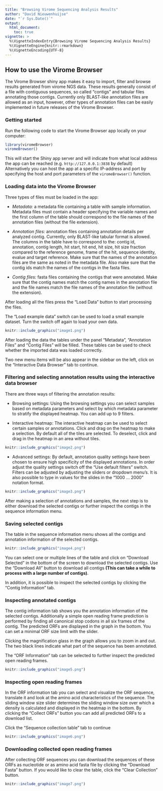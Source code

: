 ```yaml
---
title: "Browsing Virome Sequencing Analysis Results"
author: "David Nieuwenhuijse"
date: "`r Sys.Date()`"
output:
  html_document:
    toc: true
vignette: >
  %\VignetteIndexEntry{Browsing Virome Sequencing Analysis Results}
  %\VignetteEngine{knitr::rmarkdown}
  %\VignetteEncoding{UTF-8}
---
```


## How to use the Virome Browser

The Virome Browser shiny app makes it easy to import, filter and browse results generated from virome NGS data. These results generally consist of a file with contiguous sequences, so called "contigs" and tabular files annotating those contigs. Currently only BLAST-like annotation files are allowed as an input, however, other types of annotation files can be easily implemented in future releases of the Virome Browser.

### Getting started

Run the following code to start the Virome Browser app locally on your computer:

```r
library(viromeBrowser)
viromeBrowser()
```

This will start the Shiny app server and will indicate from what local address the app can be reached (e.g. `http://127.0.0.1:3838` by default)
Alternatively you can host the app at a specific IP-address and port by specifying the host and port parameters of the `viromeBrowser()` function.

### Loading data into the Virome Browser

Three types of files must be loaded in the app:

- _Metadata:_ a metadata file containing a table with sample information. Metadata files must contain a header specifying the variable names and the first column of the table should correspond to the file names of the annotation files (without the file extension).

- _Annotation files:_ annotation files containing annotation details per analyzed contig. Currently, only BLAST-like tabular format is allowed. The columns in the table have to correspond to the: contig id,	annotation,	contig length, hit start,	hit end, hit size,	hit size fraction compared to the reference genome, frame of the hit, sequence identity, evalue and target reference. Make sure that the names of the annotation files are the same as noted in the metadata file. Also make sure that the contig ids match the names of the contigs in the fasta files.

- _Contig files:_ fasta files containing the contigs that were annotated. Make sure that the contig names match the contig names in the annotation file and the file names match the file names of the annotation file (without the extension).

After loading all the files press the "Load Data" button to start processing the files.

The "Load example data" switch can be used to load a small example dataset. Turn the switch off again to load your own data.

```r
knitr::include_graphics("image1.png")
```

After loading the data the tables under the panel "Metadata", "Annotation Files" and "Contig Files" will be filled. These tables can be used to check whether the imported data was loaded correctly.

Two new menu items will be also appear in the sidebar on the left, click on the "Interactive Data Browser" tab to continue.

### Filtering and selecting annotation results using the interactive data browser

There are three ways of filtering the annotation results:

- Browsing settings: Using the browsing settings you can select samples based on metadata parameters and select by which metadata parameter to stratify the displayed heatmap. You can add up to 9 filters.

- Interactive heatmap: The interactive heatmap can be used to select certain samples or annotations. Click and drag on the heatmap to make a selection. By default all of the tiles are selected. To deselect, click and drag in the heatmap in an area without tiles.

```r
knitr::include_graphics("image2.png")
```

- Advanced settings: By default, annotation quality settings have been chosen to ensure high specificity of the displayed annotations. In order adjust the quality settings switch off the "Use default filters" switch. Filters can be adjusted by adjusting the sliders or dropdown menu's. It is also possible to type in values for the slides in the "1000 ... 2000" notation format.

```r
knitr::include_graphics("image3.png")
```

After making a selection of annotations and samples, the next step is to either download the selected contigs or further inspect the contigs in the sequence information menu.

### Saving selected contigs

The table in the sequence information menu shows all the contigs and annotation information of the selected contigs.

```r
knitr::include_graphics("image4.png")
```

You can select one or multiple lines of the table and click on "Download Selected" in the bottom of the screen to download the selected contigs. Use the "Download All" button to download all contigs __(This can take a while to process with a large number of contigs)__.

In addition, it is possible to inspect the selected contigs by clicking the "Contig Information" tab.

### Inspecting annotated contigs

The contig information tab shows you the annotation information of the selected contigs. Additionally a simple open reading frame prediction is performed by finding all canonical stop codons in all six frames of the contig. The predicted ORFs are displayed in the graph in the bottom. You can set a minimal ORF size limit with the slider.

Clicking the magnification glass in the graph allows you to zoom in and out. The two black lines indicate what part of the sequence has been annotated.

The "ORF Information" tab can be selected to further inspect the predicted open reading frames.

```r
knitr::include_graphics("image5.png")
```

### Inspecting open reading frames

In the ORF information tab you can select and visualize the ORF sequence, translate it and look at the amino acid characteristics of the sequence. The sliding window size slider determines the sliding window size over which a density is calculated and displayed in the heatmap in the bottom. By clicking the "Collect ORFs" button you can add all predicted ORFs to a download list.

Click the "Sequence collection table" tab to continue

```r
knitr::include_graphics("image6.png")
```

### Downloading collected open reading frames

After collecting ORF sequences you can download the sequences of these ORFs as nucleotide or as amino acid fasta file by clicking the "Download Fasta" button. If you would like to clear the table, click the "Clear Collection" button.

```r
knitr::include_graphics("image7.png")
```

